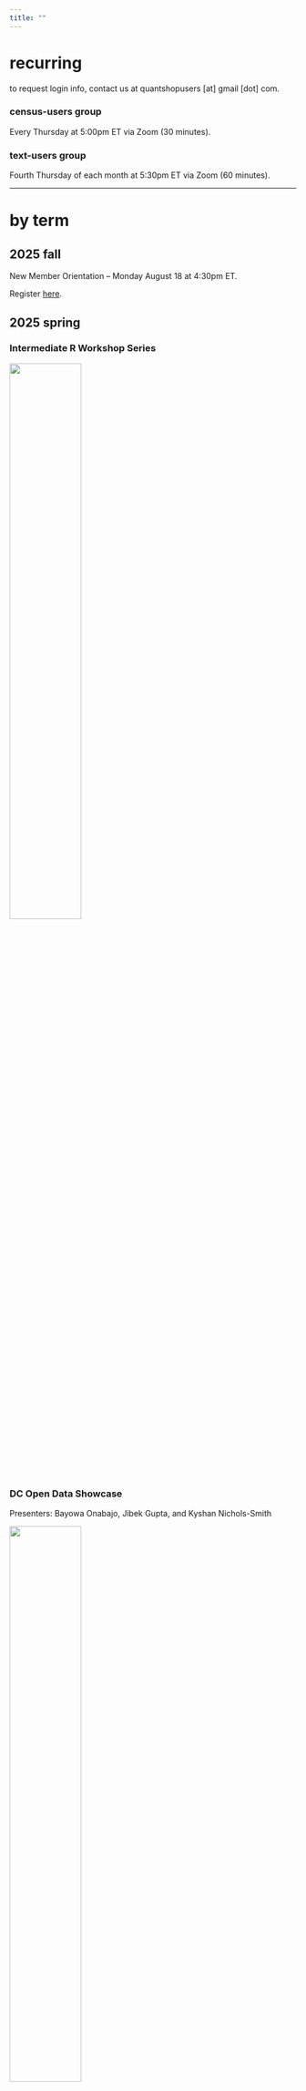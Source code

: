 ```yaml
---
title: ""
---
```


# recurring

to request login info, contact us at quantshopusers [at] gmail [dot] com.

### census-users group

Every Thursday at 5:00pm ET via Zoom (30 minutes).

### text-users group

Fourth Thursday of each month at 5:30pm ET via Zoom (60 minutes).

---

# by term

## 2025 fall

New Member Orientation -- Monday August 18 at 4:30pm ET.

Register [here]().

## 2025 spring

### Intermediate R Workshop Series

![](img/events/spring25-workshop-series-old.png){width=50%}

### DC Open Data Showcase

Presenters: Bayowa Onabajo, Jibek Gupta, and Kyshan Nichols-Smith

![](img/events/2025-dc-open-data-showcase.jpg){width=50%}

## 2024 fall

### HBCU STEM Day

Presenter: Jibek Gupta

### Intermediate R/Posit Workshop for Social Scientists

Presenter: Lyrric Jackson

![](img/events/2024-nov-workshop.jpg){width=50%}

### The Mathematics of Democracy

Moderator: Jalil Cooper

![](img/events/volic-guest-workshop.png){width=50%}

### Chocolate City Mathy Hour

Presenter: Zoe Williams

![](img/events/chocolate-city.png){width=50%}

## 2024 spring

### Bob Moses Conference

Presenters: Kade Davis, Gabriella La Cour, Basil Ghali, and Qyana Stewart

[![Bob Moses Conference](img/events/bob-moses-conf copy.png){width=75%}](https://www.bobmosesconference.com/meet-our-speakers-2024)

## 2023 spring

### American Educational Research Association (AERA) conference

Presenters: Nathan Alexander, Blake O'Neal Turner, Darnell Leatherwood, Francis Henderson, David Wallace, Candace Kyles

## 2021 fall

### Institute for Mathematics and Democracy (IMD) Conference

Presenter: Jalil Cooper

[![Institute for Mathematics and Democracy Conference](img/events/imd-2021-conf.png){width=75%}](https://mathematics-democracy-institute.org/2021-conference/)

## pre-2020

![nathan alexander and bob moses at the 2017 data for Black Lives Conference](/img/historical-figs/nathan-bob.jpg){width=40%}





